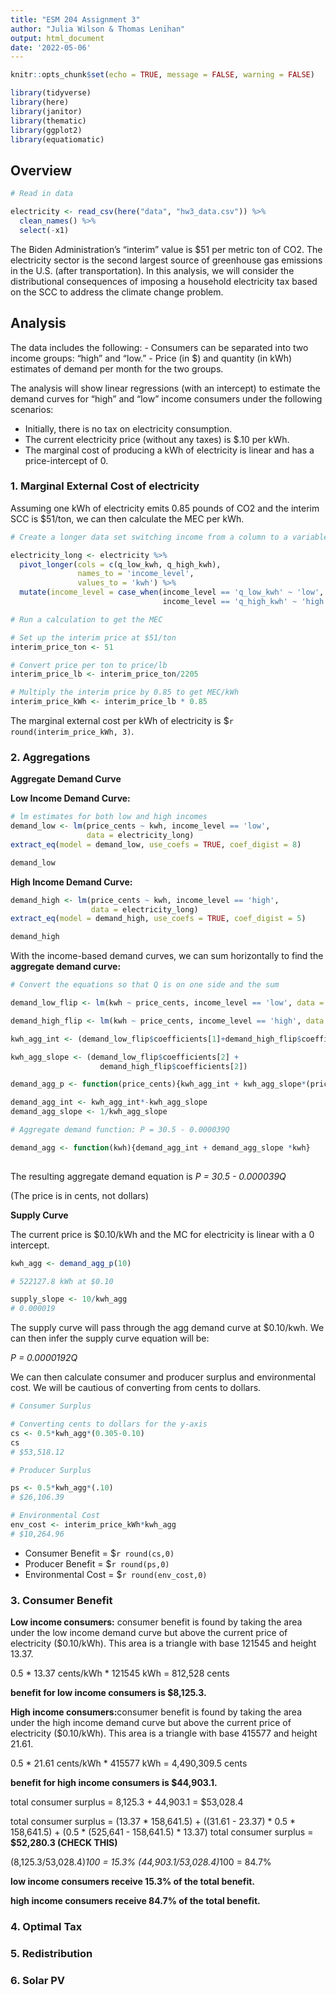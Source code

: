 ```yaml
---
title: "ESM 204 Assignment 3"
author: "Julia Wilson & Thomas Lenihan"
output: html_document
date: '2022-05-06'
---
```


```r
knitr::opts_chunk$set(echo = TRUE, message = FALSE, warning = FALSE)

library(tidyverse)
library(here)
library(janitor)
library(thematic)
library(ggplot2)
library(equatiomatic)
```


## Overview

```r
# Read in data

electricity <- read_csv(here("data", "hw3_data.csv")) %>% 
  clean_names() %>% 
  select(-x1)

```

The Biden Administration’s “interim” value is $51 per metric ton of CO2. The electricity sector is the second largest source of greenhouse gas emissions in the U.S. (after transportation). In this analysis, we will consider the distributional consequences of imposing a household electricity tax based on the SCC to address the climate change problem.

## Analysis

The data includes the following: 
- Consumers can be separated into two income groups: “high” and “low.” 
- Price (in $) and quantity (in kWh) estimates of demand per month for the two groups. 

The analysis will show linear regressions (with an intercept) to estimate the demand curves for “high” and “low” income consumers under the following scenarios: 

-  Initially, there is no tax on electricity consumption.
- The current electricity price (without any taxes) is $.10 per kWh.
- The marginal cost of producing a kWh of electricity is linear and has a price-intercept of 0.

### **1. Marginal External Cost of electricity**

Assuming one kWh of electricity emits 0.85 pounds of CO2 and the interim SCC is $51/ton, we can then calculate the MEC per kWh. 

```r

# Create a longer data set switching income from a column to a variable

electricity_long <- electricity %>% 
  pivot_longer(cols = c(q_low_kwh, q_high_kwh),
               names_to = 'income_level',
               values_to = 'kwh') %>%
  mutate(income_level = case_when(income_level == 'q_low_kwh' ~ 'low',
                                  income_level == 'q_high_kwh' ~ 'high'))

# Run a calculation to get the MEC 

# Set up the interim price at $51/ton
interim_price_ton <- 51

# Convert price per ton to price/lb 
interim_price_lb <- interim_price_ton/2205

# Multiply the interim price by 0.85 to get MEC/kWh 
interim_price_kWh <- interim_price_lb * 0.85

```

The marginal external cost per kWh of electricity is $`r round(interim_price_kWh, 3)`.

### **2. Aggregations**

**Aggregate Demand Curve** 

**Low Income Demand Curve:**
```r
# lm estimates for both low and high incomes 
demand_low <- lm(price_cents ~ kwh, income_level == 'low',
                 data = electricity_long)
extract_eq(model = demand_low, use_coefs = TRUE, coef_digist = 8)

demand_low
```


**High Income Demand Curve:**
```r
demand_high <- lm(price_cents ~ kwh, income_level == 'high',
                  data = electricity_long)
extract_eq(model = demand_high, use_coefs = TRUE, coef_digist = 5)

demand_high
```

With the income-based demand curves, we can sum horizontally to find the **aggregate demand curve:**

```r
# Convert the equations so that Q is on one side and the sum

demand_low_flip <- lm(kwh ~ price_cents, income_level == 'low', data = electricity_long)

demand_high_flip <- lm(kwh ~ price_cents, income_level == 'high', data = electricity_long)

kwh_agg_int <- (demand_low_flip$coefficients[1]+demand_high_flip$coefficients[1])

kwh_agg_slope <- (demand_low_flip$coefficients[2] +
                    demand_high_flip$coefficients[2])

demand_agg_p <- function(price_cents){kwh_agg_int + kwh_agg_slope*(price_cents)}

demand_agg_int <- kwh_agg_int*-kwh_agg_slope
demand_agg_slope <- 1/kwh_agg_slope

# Aggregate demand function: P = 30.5 - 0.000039Q

demand_agg <- function(kwh){demand_agg_int + demand_agg_slope *kwh}
  
```

The resulting aggregate demand equation is *P = 30.5 - 0.000039Q*

(The price is in cents, not dollars)

**Supply Curve**

The current price is $0.10/kWh and the MC for electricity is linear with a 0 intercept. 

```r
kwh_agg <- demand_agg_p(10)

# 522127.8 kWh at $0.10

supply_slope <- 10/kwh_agg
# 0.000019
```

The supply curve will pass through the agg demand curve at $0.10/kwh. We can then infer the supply curve equation will be: 

*P = 0.0000192Q*

We can then calculate consumer and producer surplus and environmental cost. We will be cautious of converting from cents to dollars. 

```r
# Consumer Surplus 

# Converting cents to dollars for the y-axis
cs <- 0.5*kwh_agg*(0.305-0.10)
cs
# $53,518.12

# Producer Surplus 

ps <- 0.5*kwh_agg*(.10)
# $26,106.39

# Environmental Cost 
env_cost <- interim_price_kWh*kwh_agg
# $10,264.96
```

- Consumer Benefit = $`r round(cs,0)`
- Producer Benefit = $`r round(ps,0)`
- Environmental Cost = $`r round(env_cost,0)`


### **3. Consumer Benefit**

**Low income consumers:** consumer benefit is found by taking the area under the low income demand curve but above the current price of electricity ($0.10/kWh). This area is a triangle with base 121545 and height 13.37. 

  0.5 * 13.37 cents/kWh * 121545 kWh = 812,528 cents 
  
  **benefit for low income consumers is $8,125.3.**

**High income consumers:**consumer benefit is found by taking the area under the high income demand curve but above the current price of electricity ($0.10/kWh). This area is a triangle with base 415577 and height 21.61.

  0.5 * 21.61 cents/kWh * 415577 kWh = 4,490,309.5 cents

  **benefit for high income consumers is $44,903.1.**
  
total consumer surplus = 8,125.3 + 44,903.1 = $53,028.4

total consumer surplus = (13.37 * 158,641.5) + ((31.61 - 23.37) * 0.5  * 158,641.5) + (0.5 * (525,641  - 158,641.5) * 13.37)
total consumer surplus = **$52,280.3 (CHECK THIS)**

(8,125.3/53,028.4)*100 = 15.3%
(44,903.1/53,028.4)*100 = 84.7%

**low income consumers receive 15.3% of the total benefit.**

**high income consumers receive 84.7% of the total benefit. **



### **4. Optimal Tax**

### **5. Redistribution**

### **6. Solar PV**